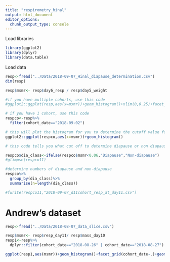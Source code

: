 ```yaml
---
title: "respirometry_hinal"
output: html_document
editor_options: 
  chunk_output_type: console
---
```


Load libraries
```r
library(ggplot2)
library(dplyr)
library(data.table)
```

Load data

```r

resp<-fread("../Data/2018-09-07_Hinal_diapause_determination.csv")
dim(resp)

resp$msmr<- resp$day6_resp / resp$day5_weight

#if you have multiple cohorts, use this code
#ggplot2::ggplot(resp,aes(x=msmr))+geom_histogram()+xlim(0,0.25)+facet_wrap(cohort_date~.)

# if you have 1 cohort, use this code
respco<-resp%>%
  filter(cohort_date=="2018-09-02")

# this will plot the histogram for you to determine the cutoff value for diapause or non-diapause
ggplot2::ggplot(respco,aes(x=msmr))+geom_histogram()

# this code tells you what cut off to determine diapause or non diapause animals

respco$dia_class<-ifelse(respco$msmr<0.06,"Diapause","Non-diapause")
#glimpse(respco11)

#determine numbers of diapause and non-diapause
respco%>%
  group_by(dia_class)%>%
  summarise(n=length(dia_class))

#fwrite(respco11,"2018-09-07_d11cohort_resp_at_day11.csv")
```


# Andrew's dataset

```r
resp<-fread("../Data/2018-08-07_data_slice.csv")

resp$msmr<- resp$resp_day11/ resp$mass_day10
resp1<-resp%>%
  dplyr::filter(cohort_date=="2018-08-26" | cohort_date=="2018-08-27")

ggplot(resp1,aes(msmr))+geom_histogram()+facet_grid(cohort_date~.)+geom_vline(xintercept=0.06)+xlim(0,0.3)

```